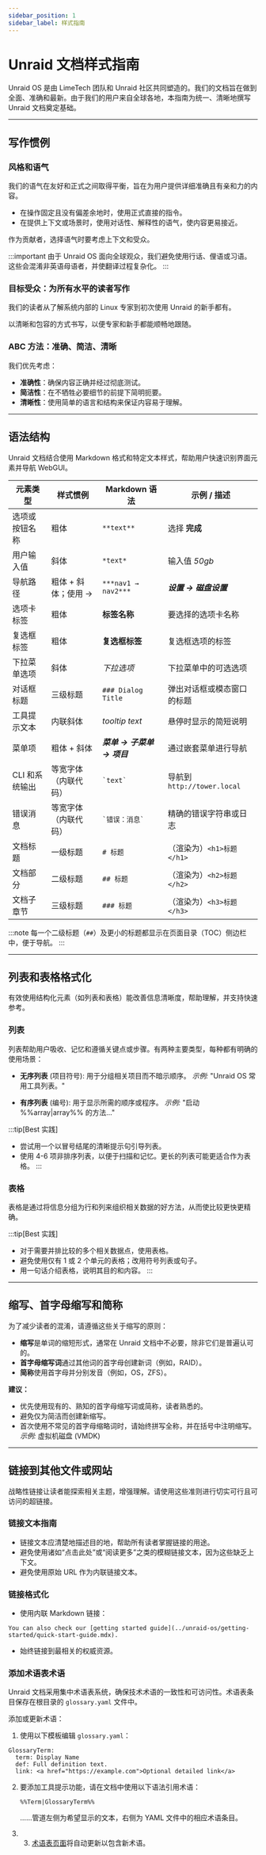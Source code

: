 ```yaml
---
sidebar_position: 1
sidebar_label: 样式指南
---
```


# Unraid 文档样式指南

Unraid OS 是由 LimeTech 团队和 Unraid 社区共同塑造的。我们的文档旨在做到全面、准确和最新。由于我们的用户来自全球各地，本指南为统一、清晰地撰写 Unraid 文档奠定基础。

---

## 写作惯例

### 风格和语气

我们的语气在友好和正式之间取得平衡，旨在为用户提供详细准确且有亲和力的内容。

- 在操作固定且没有偏差余地时，使用正式直接的指令。
- 在提供上下文或场景时，使用对话性、解释性的语气，使内容更易接近。

作为贡献者，选择语气时要考虑上下文和受众。

:::important
由于 Unraid OS 面向全球观众，我们避免使用行话、俚语或习语。这些会混淆非英语母语者，并使翻译过程复杂化。
:::

### 目标受众：为所有水平的读者写作

我们的读者从了解系统内部的 Linux 专家到初次使用 Unraid 的新手都有。

以清晰和包容的方式书写，以便专家和新手都能顺畅地跟随。

### ABC 方法：准确、简洁、清晰

我们优先考虑：

- **准确性**：确保内容正确并经过彻底测试。
- **简洁性**：在不牺牲必要细节的前提下简明扼要。
- **清晰性**：使用简单的语言和结构来保证内容易于理解。

---

## 语法结构

Unraid 文档结合使用 Markdown 格式和特定文本样式，帮助用户快速识别界面元素并导航 WebGUI。

| 元素类型      | 样式惯例         | Markdown 语法         | 示例 / 描述                  |
| --------- | ------------ | ------------------- | ------------------------ |
| 选项或按钮名称   | 粗体           | `**text**`          | 选择 **完成**                |
| 用户输入值     | 斜体           | `*text*`            | 输入值 *50gb*               |
| 导航路径      | 粗体 + 斜体；使用 → | `***nav1 → nav2***` | ***设置 → 磁盘设置***          |
| 选项卡标签     | 粗体           | **标签名称**            | 要选择的选项卡名称                |
| 复选框标签     | 粗体           | **复选框标签**           | 复选框选项的标签                 |
| 下拉菜单选项    | 斜体           | *下拉选项*              | 下拉菜单中的可选选项               |
| 对话框标题     | 三级标题         | `### Dialog Title`  | 弹出对话框或模态窗口的标题            |
| 工具提示文本    | 内联斜体         | *tooltip text*      | 悬停时显示的简短说明               |
| 菜单项       | 粗体 + 斜体      | ***菜单 → 子菜单 → 项目*** | 通过嵌套菜单进行导航               |
| CLI 和系统输出 | 等宽字体（内联代码）   | `` `text` ``        | 导航到 `http://tower.local` |
| 错误消息      | 等宽字体（内联代码）   | `` `错误：消息` ``       | 精确的错误字符串或日志              |
| 文档标题      | 一级标题         | `# 标题`              | （渲染为）`<h1>标题</h1>`       |
| 文档部分      | 二级标题         | `## 标题`             | （渲染为）`<h2>标题</h2>`       |
| 文档子章节     | 三级标题         | `### 标题`            | （渲染为）`<h3>标题</h3>`       |

:::note
每一个二级标题（`##`）及更小的标题都显示在页面目录（TOC）侧边栏中，便于导航。
:::

---

## 列表和表格格式化

有效使用结构化元素（如列表和表格）能改善信息清晰度，帮助理解，并支持快速参考。

### 列表

列表帮助用户吸收、记忆和遵循关键点或步骤。有两种主要类型，每种都有明确的使用场景：

- **无序列表** (项目符号): 用于分组相关项目而不暗示顺序。
  *示例:* "Unraid OS 常用工具列表。"

- **有序列表** (编号): 用于显示所需的顺序或程序。
  *示例:* "启动 %%array|array%% 的方法..."

:::tip[Best 实践]

- 尝试用一个以冒号结尾的清晰提示句引导列表。
- 使用 4-6 项非排序列表，以便于扫描和记忆。更长的列表可能更适合作为表格。
  :::

### 表格

表格是通过将信息分组为行和列来组织相关数据的好方法，从而使比较更快更精确。

:::tip[Best 实践]

- 对于需要并排比较的多个相关数据点，使用表格。
- 避免使用仅有 1 或 2 个单元的表格；改用符号列表或句子。
- 用一句话介绍表格，说明其目的和内容。
  :::

---

## 缩写、首字母缩写和简称

为了减少读者的混淆，请遵循这些关于缩写的原则：

- **缩写**是单词的缩短形式，通常在 Unraid 文档中不必要，除非它们是普遍认可的。
- **首字母缩写词**通过其他词的首字母创建新词（例如，RAID）。
- **简称**使用首字母并分别发音（例如，OS，ZFS）。

**建议：**

- 优先使用现有的、熟知的首字母缩写词或简称，读者熟悉的。
- 避免仅为简洁而创建新缩写。
- 首次使用不常见的首字母缩略词时，请始终拼写全称，并在括号中注明缩写。
  *示例:* 虚拟机磁盘 (VMDK)

---

## 链接到其他文件或网站

战略性链接让读者能探索相关主题，增强理解。请使用这些准则进行切实可行且可访问的超链接。

### 链接文本指南

- 链接文本应清楚地描述目的地，帮助所有读者掌握链接的用途。
- 避免使用诸如“点击此处”或“阅读更多”之类的模糊链接文本，因为这些缺乏上下文。
- 避免使用原始 URL 作为内联链接文本。

### 链接格式化

- 使用内联 Markdown 链接：

```
You can also check our [getting started guide](../unraid-os/getting-started/quick-start-guide.mdx).
```

- 始终链接到最相关的权威资源。

### 添加术语表术语

Unraid 文档采用集中术语表系统，确保技术术语的一致性和可访问性。术语表条目保存在根目录的 `glossary.yaml` 文件中。

添加或更新术语：

1. 使用以下模板编辑 `glossary.yaml`：

```
GlossaryTerm:
  term: Display Name
  def: Full definition text.
  link: <a href="https://example.com">Optional detailed link</a>
```

2. 要添加工具提示功能，请在文档中使用以下语法引用术语：

   ```
   %%Term|GlossaryTerm%%
   ```

   ……管道左侧为希望显示的文本，右侧为 YAML 文件中的相应术语条目。

3. 3. [术语表页面](../glossary.mdx)将自动更新以包含新术语。
